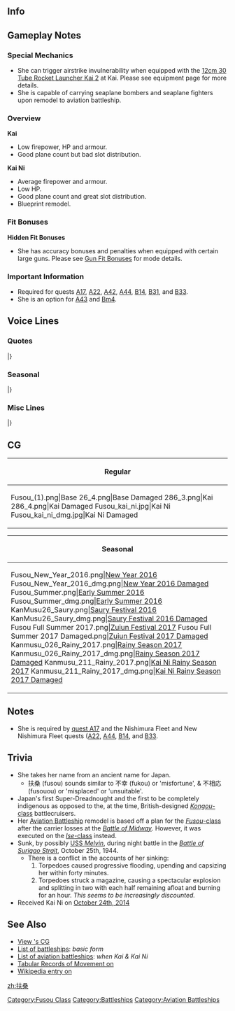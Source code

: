 ==Info==
{{KanmusuInfo|ID=026}}
{{KanmusuInfo|ID=026a}}
{{KanmusuInfo|ID=211}}

==Gameplay Notes==
===Special Mechanics===
* She can trigger airstrike invulnerability when equipped with the [[12cm 30 Tube Rocket Launcher Kai 2]] at Kai. Please see equipment page for more details.
* She is capable of carrying seaplane bombers and seaplane fighters upon remodel to aviation battleship.

===Overview===
'''Kai'''
* Low firepower, HP and armour.
* Good plane count but bad slot distribution.

'''Kai Ni'''
* Average firepower and armour.
* Low HP.
* Good plane count and great slot distribution.
* Blueprint remodel.

===Fit Bonuses===
{{:{{BASEPAGENAME}}/Equipment Bonuses}}
{{clear}}

'''Hidden Fit Bonuses'''
* She has accuracy bonuses and penalties when equipped with certain large guns. Please see [[Gun Fit Bonuses]] for mode details.

===Important Information===
* Required for quests [[Quests#A17|A17]], [[Quests#A22|A22]], [[Quests#A42|A42]], [[Quests#A44|A44]], [[Quests#B14|B14]], [[Quests#B31|B31]], and [[Quests#B33|B33]].
* She is an option for [[Quests#A43|A43]] and [[Quests#Bm4|Bm4]].

==Voice Lines==
===Quotes===
{{ShipquoteHeader}}
{{ShipquoteKai
|scenario = Intro
|origin = 扶桑型超弩級戦艦、姉の扶桑です。妹の山城ともども、よろしくお願い致します。
|translation = I'm the eldest of the Fusou-class super dreadnoughts, Fusou. Please take good care of my younger sister, Yamashiro, and me.
|audio = Fusou-Introduction.ogg
}}
{{ShipquoteKai
|scenario = Library
|origin = 初の日本独自設計による超弩級戦艦、扶桑です。
妹の山城ともどもよろしくお願いしますね。
レイテ沖？そうね、いつか突入してみたいわ。ホントよ？
|translation = I'm the first super dreadnought designed in Japan, Fusou.<ref>Technically true since the preceeding Kawachi-class were classified as 'dreadnoughts' and not 'super dreadnoughts' by the IJN.</ref>
Please take good care of my younger sister, Yamashiro, and me.
Leyte Gulf? That's right, I'd like to charge in there one day. Really?<ref>She was sunk at the [https://en.wikipedia.org/wiki/Battle_of_Leyte_Gulf#Battle_of_Surigao_Strait_.2825_October_1944.29 Battle of Surigao Strait] before she could reach Leyte Gulf.</ref>
|audio = Fusou-Library.ogg
}}
{{ShipquoteKai
|scenario = Secretary 1
|origin = 提督、いい天気ですね…
|translation = Admiral, he weather is nice today...
|audio = Fusou-Secretary_2.ogg
}}
{{ShipquoteKai
|scenario = Secretary 1
|kai2 = yes
|origin = 改装された、扶桑型の力……お見せします！
|translation = I'll show you... the power of the remodelled Fusou-class!
|audio = FusouKai-Secretary_3.ogg
}}
{{ShipquoteKai
|scenario = Secretary 2
|origin = はぁ…空はあんなに青いのに…
|translation = *sigh*... Even though the sky is so blue...
|audio = Fusou-Secretary_3.ogg
}}
{{ShipquoteKai
|scenario = Secretary 2
|kai2 = yes
|origin = 提督、空はどうしてあんなにも青いのでしょう…。私の心も、提督に……いっ、いえ！何でもありません。ごめんなさい…。
|translation = Admiral, hy is the sky so blue... Towards you, my heart is also... N-no! It's nothing. I'm sorry.<ref>She's saying her feelings towards you are still budding. Since '青い' can mean both 'blue' and 'unripened'.</ref>
|audio = FusouKai-Secretary_2.ogg
}}
{{ShipquoteKai
|scenario = Secretary 3
|origin = 提督…？そんなに触ると、弾薬庫がちょっと心配です…。
|translation = Admiral…? I'm a bit worried about my magazines when you keep touching me...<ref>She was supposedly sunk by a magazine detonation.</ref>
|audio = Fusou-Secretary_1.ogg
}}
{{ShipquoteKai
|scenario = Secretary Idle
|kai = yes
|origin = あのー…提督？聞こえないのかしら……。提督？提督ー？…あら、良かった。扶桑、ここに待機しています。
|translation = Um... Admiral? I wonder if he didn't hear me... Admiral? Admiral~? ...Oh, that's a relief. I'll be on standby here.
|audio = Fusou-Idle.ogg
}}
{{ShipquoteKai
|scenario = Secretary (Married)
|origin = 提督…根を詰め過ぎては、体に毒です。私？私は…はぁ…
|translation = You'll... hurt yourself if you keep on pushing yourself. Me? I'm... *sigh*
|audio = Fusou-Wedding_Line.ogg
}}
{{ShipquoteKai
|scenario = Wedding
|origin = 私の主砲、すごいでしょ？　でも火力に特化しすぎて不便なこともいっぱい…提督なら、きっと、わかってくれますよね？
|translation = Aren't my main cannons amazing? But focusing too much on firepower causes lots of problems... You definitely understand right, Admiral?<ref>Turrets No.3 & 4 were mounted amidships along the ship's centerline, they had restricted firing arcs, & forced the boiler rooms to be placed between them non-ideally & with limited space. This required extra insulation & air conditioning in the magazines of turrets No.3 & 4 to protect them from the boiler rooms' heat.</ref>
|audio = Fusou-Wedding.ogg
}}
{{ShipquoteKai
|scenario = Player's Score
|origin = 提督にお知らせがあるみたい。
|translation = Looks like there's a notification for you, Admiral.
|audio = Fusou-Looking_At_Scores.ogg
}}
{{ShipquoteKai
|scenario = Joining the Fleet
|origin = 戦艦扶桑、出撃致します。
|translation = Battleship Fusou, sortieing.
|audio = Fusou-Joining_A_Fleet.ogg
}}
{{ShipquoteKai
|scenario = Equipment 1
|origin = 近代化改装ですね。私には必要かも…。<ref>Shared with Supply before Kai.</ref>
|translation = Modernization huh. It's probably something I need...<ref>She had two modernisations done.</ref>
|audio = Fusou-Equipment_1.ogg
}}
{{ShipquoteKai
|scenario = Equipment 2
|origin = 妹の山城の近代化改修も、お願いします。
|translation = Please modernize my sister, Yamashiro, as well.<ref>Yamashiro likewise had two modernisations done.</ref>
|audio = Fusou-Equipment_2.ogg
}}
{{ShipquoteKai
|scenario = Equipment 3 
|origin = いけるかしら…。
|translation = This might work...
|audio = Fusou-Equipment_3.ogg
}}
{{ShipquoteKai
|scenario = Supply
|kai = yes
|origin = 補給…ありがとうございます。
|translation = Thank you very much... for the supplies.
|audio = FusouKai-Supply.mp3
}}
{{ShipquoteKai
|scenario = Docking (Minor Damage)
|origin = かすり傷程度よ、心配いらないわ。
|translation = It's only a scratch, don't worry about it
|audio = Fusou-Docking_Minor.ogg
}}
{{ShipquoteKai
|scenario = Docking (Major Damage)
|origin = 砲塔が大きいと、肩がこるの…しばらくお休みしますね。
|translation = My shoulders get stiff because of these big turrets... I'll be resting for a while.
|audio = Fusou-Docking_Major.ogg
}}
{{ShipquoteKai
|scenario = Construction
|origin = 新しいお仲間が来るみたいね。
|translation = Looks like new comrades have come.
|audio = Fusou-Construction.ogg
}}
{{ShipquoteKai
|scenario = Returning from Sortie
|origin = 提督、艦隊が帰投しました。
|translation = The fleet has returned to port, Admiral.
|audio = Fusou-Returning_From_Sortie.ogg
}}
{{ShipquoteKai
|scenario = Starting a Sortie
|origin = 山城。遅れないで。出撃よ。
|translation = Yamashiro. Don't fall behind. Let's sortie.
|audio = Fusou-Starting_A_Sortie.ogg
}}
{{ShipquoteKai
|scenario = Starting a Battle
|origin = 主砲、副砲、打てー！
|translation = 	Main guns, secondary guns, fire-!
|audio = Fusou-Battle_Start.ogg
}}
{{ShipquoteKai
|scenario = Attack
|origin = 山城、大丈夫？砲撃戦よ。
|translation = Are you alright, Yamashiro? Open fire!
|audio = Fusou-Attack.ogg
}}
{{ShipquoteKai
|scenario = Air battle/ Daytime Spotting/ Night Battle Attack
|origin = 伊勢、日向には負けたくないの…
|translation = I don't want to lose out to Ise and Hyuuga...<ref>The Ise-class were built as an improved version of the Fusou-class and improved upon many of the flaws that became apparent with the Fusou-class.</ref>
|audio = FusouKai-Air_Battle.ogg
}}
{{ShipquoteKai
|scenario = Night Battle
|origin = 西村艦隊の本当の実力、見せてあげる！
|translation = I'll show you... the real power of the Nishimura fleet!<ref>Referring to the Sourthern Force under Vice Admirals Nishimura Shoji and Shima Kiyohide at the Battle of Leyte Gulf.</ref>
|audio = Fusou-Night_Battle.ogg
}}
{{ShipquoteKai
|scenario = MVP
|origin = 主砲の火力だけは自慢なの。…へ？防御力と速力…？そんなの…欲しい…けど…
|translation = At least I can take pride in my firepower. ...Huh? Armor and speed? I'd like those... too... but...<ref>Because of the two turrets admidships, design sacrifices had to be made with the engine rooms and armour admidships.</ref>
|audio = Fusou-MVP.ogg
}}
{{ShipquoteKai
|scenario = Minor Damage 1
|origin = きゃぁぁぁ！？
|translation = Kyaa!
|audio = Fusou-Minor_Damage_1.ogg
}}
{{ShipquoteKai
|scenario = Minor Damage 2
|origin = きゃぁぁっ！やだ…火災発生？
|translation = Kyaa...! No...I am on fire...!?<ref>Shortly before sinking, a torpedo caused an oil fire.</ref>
|audio = Fusou-Minor_Damage_2.ogg
}}
{{ShipquoteKai
|scenario = Major Damage
|origin = こんな姿じゃ…レイテ突入は無理ね…
|translation = I won't be able to breach the Leyte Gulf in this condition...<ref>After she was torpedoed by the [https://en.wikipedia.org/wiki/USS_Melvin_(DD-680) USS Melvin] at Surigao, she fell out of formation and eventually sunk.</ref>
|audio = Fusou-Major_Damage.ogg
}}
{{ShipquoteKai
|scenario = Sunk
|origin = やっぱり私、沈むの…？山城は無事だといいけれど…
|translation = I guess I'm sinking after all...? I hope that Yamashiro is still alright...
|audio = Fusou-Sunk.ogg
}}
|} <references/>
{{clear}}

===Seasonal===
{{SeasonalHeaderOld}}
{{SeasonalQuote
|scenario = [[Seasonal/New_Year_2015|New Year 2015]]
|origin = 提督、あけまして、おめでとうございます。本年も、扶桑型、よろしくお願いいたします。
|translation =	Happy New Year, Admiral. Please take care of the Fusou-class again this year.
|audio = Fusou_New_Years_Day_2016.ogg
|notes = 
}}
{{SeasonalQuote
|scenario = [[Seasonal/Second_Anniversary|2nd Anniversary]]
|origin = 山城、二周年よ。私達、二周年を迎えたのよ。さぁ、提督にご挨拶にいきましょう。
|translation =	It’s the 2nd anniversary, Yamashiro. We managed to reach the 2nd anniversary together. Now, let’s go greet the Admiral together.
|audio = 026_Fusou_2ndAnniv.mp3
|notes = 
}}
{{SeasonalQuote
|scenario = [[Seasonal/Rainy_Season_2015|Rainy Season 2015]]
|origin = 山城、梅雨の季節は、やっぱり雨が多いわね。時雨は元気にしているかしら。
|translation =	It definitely rains a lot during the rainy season, Yamashiro. I wonder if Shigure is doing well.
|audio = Fusou_Rainy_Secretary_1.ogg
|notes =
}}
{{SeasonalQuote
|scenario = [[Seasonal/Early_Summer_Season_Update|Early Summer 2015]]
|origin = 山城、もうすぐ夏ね。扶桑型姉妹で、たまにはどこかへ行く？どこがいいかしら……
|translation =	It’s almost summer, Yamashiro. Where should us sisters go sometime? I wonder where…
|audio = Fusou_Early_Summer_HQ.ogg
|notes =
}}
{{SeasonalQuote
|scenario = [[Seasonal/Mid_Autumn_2015_Seasonal_Update|Midautumn 2015]]
|origin = 秋。今年も、この季節が来たのね。山城、準備はいい？今年こそ、突破するのよ。
|translation =	Autumn. This season has come again this year. Are you ready, Yamashiro? We’ll make it through this year too.
|audio = Fusou_Mid_Autumn2015.ogg
|notes =
}}
{{SeasonalQuote
|scenario = [[Seasonal/Christmas_2015|Christmas 2015]]
|origin = 山城、このお料理おいしいわ。あなたもたべてみて。ね？ふつうの鶏肉とは違うのね。
|translation =	This dish is delicious, Yamashiro. Try some. Right? It’s different to the usual chicken.
|audio = Fusou_Christmas_2015_Sec1.ogg
|notes =
}}
{{SeasonalQuote
|scenario = [[Seasonal/End_of_Year_2015|End of Year 2015]]
|origin = 山城、年末よ。大掃除の季節。私たちの主砲もしっかり磨いて新年を迎えましょう。
|translation =	It’s the end of the year, Yamashiro. The time of year for spring cleaning. Let’s polish our main guns to welcome the new year.
|audio = Fusou_Year_End_2015_Sec1.ogg
|notes = 
}}
{{SeasonalQuote
|scenario = [[Seasonal/Setsubun_2016|Setsubun 2016]]
|origin = 山城、節分よ。この豆を、歳の数だけ食べるの。後、鬼役にね、投げるのよ。
|translation =	It’s Setsubun, Yamashiro. You need to eat your age in beans. Then, throw some beans at the Oni.
|audio = Fusou_Setsubun_2016_Sec1.ogg
|notes = 
}}
{{SeasonalQuote
|scenario = [[Seasonal/Valentine%27s_Day_2016|Valentine’s Day 2016]]
|origin = 提督、よかったら、このチョコレートを受けとていただけないでしょうか？よかったら。
|translation =	Would you please accept these chocolates if you don’t mind, Admiral? Only if you don’t mind. 
|audio = Fusou_Valentine_Sec1.ogg
|notes = 
}}
{{SeasonalQuote
|scenario = [[Seasonal/White_Day_2016|White Day 2016]]
|origin = 提督、これを、チョコレートのお返しに？ 嬉しいです。…あら、どうしたの、山城？
|translation =	Is this in return for the chocolates, Admiral? I’m happy… Oh, what’s wrong, Yamashiro?
|audio = Fusou_White_Day_2016.ogg
|notes = 
}}
{{SeasonalQuote
|scenario = [[Seasonal/Third_Anniversary|3rd Anniversary]]
|origin = 山城、今日は特別な日よ。ほら、提督にご挨拶を。山城？あら、居ないの？山城？
|translation =	Today is a special day, Yamashiro. Go on and greet the Admiral. Yamashiro? Huh, she’s not here? Yamashiro?
|audio = Fusou_3rd_Anniversary_Sec1.mp3
|notes = 
}}
{{SeasonalQuote
|scenario = [[Seasonal/Fifth_Anniversary|5th Anniversary]]
|origin = 山城、五周年よ。私たち、扶桑姉妹、ついに五周年を迎えたのよ。さあ、一緒に提督にご挨拶に行きましょう。
|translation =	It’s the 5th Anniversary, Yamashiro. Us Fusou sisters are finally celebrating our 5th Anniversary. Now, let’s go and greet the Admiral together.
|audio = Fusou_5th_Anniversary_Sec1.mp3
|notes = 
}}
{{SeasonalQuote
|scenario = [[Seasonal/Saury_2018|Saury 2018]]
|origin = 山城、一緒に頑張りましょうね?
|translation =	Yamashiro, let's work hard together alright?
|audio = Fusou_Sec1_Saury_2018.mp3
|notes = 
}}
{{SeasonalQuote
|scenario = [[Seasonal/Sixth_Anniversary|6th Anniversary]]
|origin = 山城、大変よ。扶桑姉妹六周年になってしまったわ。提督に…提督に改めてご挨拶…ご挨拶に行かなくてわ
|translation =	Yamashiro, this is important. It's our 6th Anniversary. We… we need to go greet... greet the Admiral properly.
|audio = Fusou_6th_Anniversary_Sec1.mp3
|notes = 
}}
{{SeasonalQuote
|scenario = [[Seasonal/Autumn_2020|Autumn 2020]]
|origin = 山城、今日はカレーにしましょうか？季節の野菜を使ったカレーは、格別よ。ど〜う？あぁ、提督も、ご一緒に。
|translation =	Yamashiro, how about we have curry today? Some curry specially made with seasonal vegetables. Weeell? Ah, Admiral, join us.
|audio = Fusou_Autumn_2020_Secretary_2.mp3
|notes = Secretary 2
}}
{{SeasonalQuote
|scenario = [[Seasonal/Coming_of_Spring_2021|Coming of Spring 2021]]
|origin =山城、西村艦隊でお花見をしましょう。最上や、朝雲、山雲たちにも声をかけて、そうしましょう。 
|translation =	Yamashiro, let's have a cherry blossom viewing with the Nishimura Fleet. We'll invite Mogami, Asagumo, Yamagumo and the rest. 
|audio = Fusou_Spring_2021_Secretary_1.mp3
|notes =
}}
{{SeasonalQuote
|scenario = [[Seasonal/Eighth_Anniversary|8th Anniversary]]
|origin = 山城、私達、八周年よ。私達、扶桑姉妹、ついに、八周年を迎えたのよ。さあ、一緒に、提督に、ご挨拶に行きましょう。
|translation =	Yamashiro, it's our 8th Anniversary. We Fusou sisters are finally celebrating our 8th Anniversary. Now come, let us go greet the Admiral.
|audio = Fusou_8th Anniversary_Secretary_1.mp3
|notes = 
}}
|}<references/>

{{clear}}

===Misc Lines===
{{SeasonalHeaderOld}}
{{SeasonalQuote
|scenario = [[Seasonal/Final_Battle|Eve of the Final Battle 2017]]
|origin = 山城、いよいよ決戦よ。私たち扶桑型姉妹の大舞台が来たのよ。頑張りましょうね。
|translation =	It’s almost time for the final battle, Yamashiro. It’s time for us Fusou sisters to step on the grand stage. Let’s do our best.
|audio = Fusou_Late_Autumn_2017_Sec1.mp3
|notes = Secretary 1
}}
{{SeasonalQuote
|scenario = [[Seasonal/Final_Battle|Eve of the Final Battle 2017]]
|origin = 時雨、大丈夫よ。私たち第三部隊七隻、一緒にスリガオ海峡抜けましょう！今度こそ。
|translation =	It will be fine, Shigure. We of the 3rd Section will pass through Surigao Strait together! This time for sure.
|audio = Fusou_Kantai_Kessen_2017_Sec3.mp3
|notes = Secretary 3
}}
{{SeasonalQuote
|scenario = [[Seasonal/Final_Battle|Final Battle 2017]]
|origin = 了解。二戦隊は、第一遊撃部隊、第三部隊、旗艦戦力として、夜のスリガオ海峡を抜け、レイテを突入を目指します。
|translation =	Roger. As the flagship of the main force of the BatDiv2, 1st Striking Force, 3rd Section, I’ll break through Surigao Strait to and storm Leyte.
|audio = Fusou_ShoGo_2017_Sec3.mp3
|notes = Secretary 3
}}
{{SeasonalQuote
|scenario = [[Seasonal/Final_Battle|Final Battle 2017]]
|origin = スリガオ海峡を抜けて、レイテに突入します！第一遊撃部隊、第三部隊、出撃！
|translation =	I’ll break through Surigao Strait and storm Leyte! 1st Striking Force, 3rd Secion, sortie!
|audio = Fusou_ShoGo_2017_JoinFleet.mp3
|notes = Joining the Fleet
}}
{{SeasonalQuote
|scenario = [[Seasonal/Final_Battle|Final Battle 2017]]
|origin = 二戦隊突破します！うって！
|translation =	BatDiv2 is breaking through! Fire!
|audio = Fusou_ShoGo_2017_NightAtk.mp3
|notes = Night Battle Attack
}}
{{SeasonalQuote
|scenario = [[Seasonal/Final_Battle|Final Battle 2017]]
|origin = はあぁ！や、山城、突破するのよ。
|translation =	Aaaah! Y-you have to break through, Yamashiro.
|audio = Fusou_ShoGo_2017_MinorDmg1.mp3
|notes = Minor Damage 1
}}
{{SeasonalQuote
|scenario = [[Seasonal/Final_Battle|Final Battle 2017]]
|origin = 山城、私達ついにスリガオを越えたのよ！あの海峡を…越えたのよ。提督、ありがとう！
|translation =	We’ve finally managed to pass through Surigao Strait, Yamashiro! We’ve… passed through that strait. Thank you, Admiral!
|audio = Fall_2017_Event_Completion_Lines_1.mp3
|notes = Played upon finishing Fall 2017 E4. Fusou’s line plays second.
}}
{{SeasonalQuote
|scenario = [[Seasonal/Final_Battle|Final Battle 2017]]
|origin = 西村艦隊、成し遂げました！提督、ありがとう！
|translation =	Nishimura Fleet, mission accomplished! Thank you, Admiral!
|audio = Fall_2017_Event_Completion_Lines_2.mp3
|notes = Played upon finishing Fall 2017 E4. Combined line.
}}
|}<references/>

{{clear}}

==CG==
{| class="mw-collapsible mw-collapsed wikitable" style="width: 100%;"
!Regular
|-
|<gallery>
Fusou_(1).png|Base
26_4.png|Base Damaged
286_3.png|Kai
286_4.png|Kai Damaged
Fusou_kai_ni.jpg|Kai Ni
Fusou_kai_ni_dmg.jpg|Kai Ni Damaged
</gallery>
|}

{| class="mw-collapsible mw-collapsed wikitable" style="width: 100%;"
!Seasonal
|-
|<gallery>
Fusou_New_Year_2016.png|[[Seasonal/New_Year_2016|New Year 2016]]
Fusou_New_Year_2016_dmg.png|[[Seasonal/New_Year_2016|New Year 2016 Damaged]]
Fusou_Summer.png|[[Seasonal/Early_Summer_2016|Early Summer 2016]]
Fusou_Summer_dmg.png|[[Seasonal/Early_Summer_2016|Early Summer 2016]]
KanMusu26_Saury.png|[[Seasonal/Saury_2016|Saury Festival 2016]]
KanMusu26_Saury_dmg.png|[[Seasonal/Saury_2016|Saury Festival 2016 Damaged]]
Fusou Full Summer 2017.png|[[Seasonal/Summer_2017|Zuiun Festival 2017]]
Fusou Full Summer 2017 Damaged.png|[[Seasonal/Summer_2017|Zuiun Festival 2017 Damaged]]
Kanmusu_026_Rainy_2017.png|[[Seasonal/Rainy_Season_2017|Rainy Season 2017]]
Kanmusu_026_Rainy_2017_dmg.png|[[Seasonal/Rainy_Season_2017|Rainy Season 2017 Damaged]]
Kanmusu_211_Rainy_2017.png|[[Seasonal/Rainy_Season_2017|Kai Ni Rainy Season 2017]]
Kanmusu_211_Rainy_2017_dmg.png|[[Seasonal/Rainy_Season_2017|Kai Ni Rainy Season 2017 Damaged]]
</gallery>
|}

==Notes==
*She is required by [[Quests#A17|quest A17]] and the Nishimura Fleet and New Nishimura Fleet quests ([[Quests#A22|A22]], [[Quests#A44|A44]], [[Quests#B14|B14]], and [[Quests#B33|B33]].
{{clear}}

==Trivia==
* She takes her name from an ancient name for Japan.
** 扶桑 (fusou) sounds similar to 不幸 (fukou) or 'misfortune', & 不相応 (fusouou) or 'misplaced' or 'unsuitable'.
* Japan's first Super-Dreadnought and the first to be completely indigenous as opposed to the, at the time, British-designed [[:Category:Kongou Class|''Kongou''-class]] battlecruisers.
* Her [[#Notes|Aviation Battleship]] remodel is based off a plan for the [[:Category:Fusou Class|''Fusou''-class]] after the carrier losses at the [[wikipedia:Battle_of_Midway|''Battle of Midway'']]. However, it was executed on the [[:Category:Ise Class|''Ise''-class]] instead.
* Sunk, by possibly [[wikipedia:USS_Melvin_(DD-680)|USS ''Melvin'']], during night battle in the [[wikipedia:Battle_of_Surigao_Strait|''Battle of Surigao Strait'']], October 25th, 1944.
** There is a conflict in the accounts of her sinking:
**# Torpedoes caused progressive flooding, upending and capsizing her within forty minutes.
**# Torpedoes struck a magazine, causing a spectacular explosion and splitting in two with each half remaining afloat and burning for an hour. ''This seems to be increasingly discounted.''
* Received Kai Ni on [[Game Updates/2014/October 24th|October 24th, 2014]]

==See Also==
*[[{{PAGENAME}}/Gallery|View {{PAGENAME}}'s CG]]
* [[List of battleships by upgraded maximum stats|List of battleships]]: ''basic form''
* [[List of Aviation Battleships by upgraded maximum stats|List of aviation battleships]]: ''when Kai & Kai Ni''
* [http://www.combinedfleet.com/Fuso.htm Tabular Records of Movement on {{PAGENAME}}]
*[[wikipedia:Japanese_battleship_Fusō|Wikipedia entry on {{PAGENAME}}]]
{{clear}}


{{shiplist}}
[[zh:扶桑]]
[[Category:Fusou Class]]
[[Category:Battleships]]
[[Category:Aviation Battleships]]